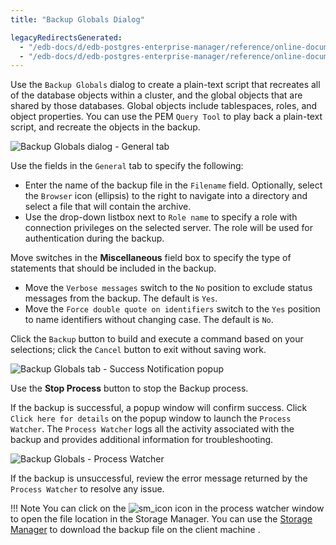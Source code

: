 ```yaml
---
title: "Backup Globals Dialog"

legacyRedirectsGenerated:
  - "/edb-docs/d/edb-postgres-enterprise-manager/reference/online-documentation/8.0/backup_globals_dialog.html"
  - "/edb-docs/d/edb-postgres-enterprise-manager/reference/online-documentation/latest/backup_globals_dialog.html"
---
```


<div id="backup_globals_dialog" class="registered_link"></div>

Use the `Backup Globals` dialog to create a plain-text script that recreates all of the database objects within a cluster, and the global objects that are shared by those databases. Global objects include tablespaces, roles, and object properties. You can use the PEM `Query Tool` to play back a plain-text script, and recreate the objects in the backup.

![Backup Globals dialog - General tab](../images/backup_globals_general.png)

Use the fields in the `General` tab to specify the following:

-   Enter the name of the backup file in the `Filename` field. Optionally, select the `Browser` icon (ellipsis) to the right to navigate into a directory and select a file that will contain the archive.
-   Use the drop-down listbox next to `Role name` to specify a role with connection privileges on the selected server. The role will be used for authentication during the backup.

Move switches in the **Miscellaneous** field box to specify the type of statements that should be included in the backup.

-   Move the `Verbose messages` switch to the `No` position to exclude status messages from the backup. The default is `Yes`.
-   Move the `Force double quote on identifiers` switch to the `Yes` position to name identifiers without changing case. The default is `No`.

Click the `Backup` button to build and execute a command based on your selections; click the `Cancel` button to exit without saving work.

![Backup Globals tab - Success Notification popup](../images/backup_globals_messages.png)

Use the **Stop Process** button to stop the Backup process.

If the backup is successful, a popup window will confirm success. Click `Click here for details` on the popup window to launch the `Process Watcher`. The `Process Watcher` logs all the activity associated with the backup and provides additional information for troubleshooting.

![Backup Globals - Process Watcher](../images/backup_globals_process_watcher.png)

If the backup is unsuccessful, review the error message returned by the `Process Watcher` to resolve any issue.

!!! Note
    You can click on the ![sm_icon](../images/sm_icon.png) icon in the process watcher window to open the file location in the Storage Manager. You can use the [Storage Manager](05_storage_manager/#storage_manager) to download the backup file on the client machine .
